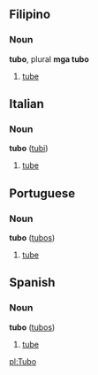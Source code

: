 ==Filipino==
===Noun===
'''tubo''', plural '''mga tubo'''
#[[tube]]

==Italian==
===Noun===
'''tubo''' ([[tubi]])
#[[tube]]

==Portuguese==
===Noun===
'''tubo''' ([[tubos]])
#[[tube]]

==Spanish==
===Noun===
'''tubo''' ([[tubos]])
#[[tube]]

[[pl:Tubo]]
